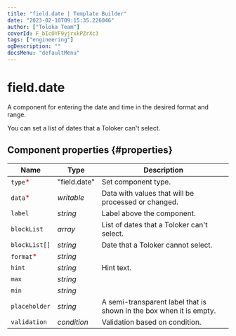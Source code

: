 ```yaml
---
title: "field.date | Template Builder"
date: "2023-02-10T09:15:35.226046"
author: ["Toloka Team"]
coverId: F_bIcOYF9yjrxkPZrXc3
tags: ["engineering"]
ogDescription: ""
docsMenu: "defaultMenu"
---
```



# field.date

A component for entering the date and time in the desired format and range.

You can set a list of dates that a Toloker can't select.

## Component properties {#properties}

**Name** | **Type** | **Description**
----- | ----- | -----
`type`<span style="color: red">\*</span> | "field.date" | Set component type.
`data`<span style="color: red">\*</span> | _writable_ | Data with values that will be processed or changed.
`label` | _string_ | Label above the component.
`blockList` | _array_ | List of dates that a Toloker can't select.
`blockList[]` | _string_ | Date that a Toloker cannot select.
`format`<span style="color: red">\*</span> | _string_ | <FieldDateTable1/>
`hint` | _string_ | Hint text.
`max` | _string_ | <FieldDateTable2/>
`min` | _string_ | <FieldDateTable3/>
`placeholder` | _string_ | A semi-transparent label that is shown in the box when it is empty.
`validation` | _condition_ | Validation based on condition.
